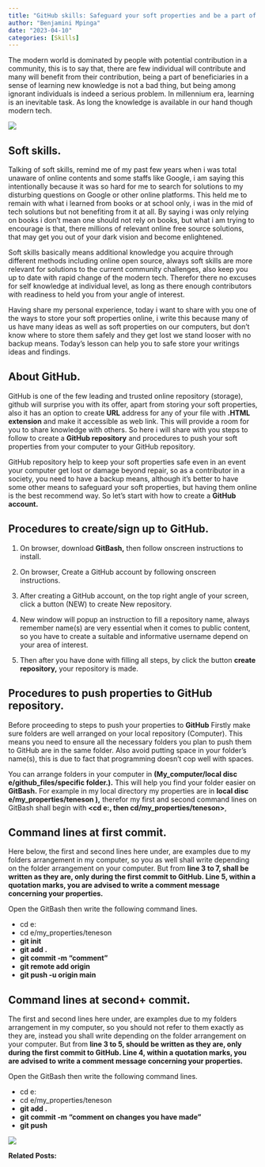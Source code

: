 ```yaml
---
title: "GitHub skills: Safeguard your soft properties and be a part of global changer"
author: "Benjamini Mpinga"
date: "2023-04-10"
categories: [Skills]
---
```


The modern world is dominated by people with potential contribution in a community, this is to say that, there are few individual will contribute and many will benefit from their contribution, being a part of beneficiaries in a sense of learning new knowledge is not a bad thing, but being among ignorant individuals is indeed a serious problem. In millennium era, learning is an inevitable task. As long the knowledge is available in our hand though modern tech.

![](no-rules.jpg)

## Soft skills.

Talking of soft skills, remind me of my past few years when i was total unaware of online contents and some staffs like Google, i am saying this intentionally because it was so hard for me to search for solutions to my disturbing questions on Google or other online platforms. This held me to remain with what i learned from books or at school  only, i was in the mid of tech solutions but not benefiting from it at all. By saying i was only relying on books i don't mean one should not rely on books, but what i am trying to encourage is that, there millions of relevant online free source solutions, that may get you out of your dark vision and become enlightened. 

Soft skills basically means additional knowledge you acquire through different methods including online open source, always soft skills are more relevant for solutions to the current community challenges, also keep you up to date with rapid change of the modern tech. Therefor there no excuses for self knowledge at individual level, as long as there enough contributors with readiness to held you from your angle of interest.

Having share my personal experience, today i want to share with you one of the ways to store your soft properties online, i write this because many of us have many ideas as well as soft properties on our computers, but don't know where to store them safely and they get lost we stand looser with no backup means. Today's lesson can help you to safe store your writings ideas and findings.

## About GitHub.

GitHub is one of the few leading and trusted online repository (storage), github will surprise you with its offer, apart from storing your soft properties, also it has an option to create **URL** address for any of your file with **.HTML extension** and make it accessible as web link. This will provide a room for you to share knowledge with others. So here i will share with you steps to follow to create a **GitHub repository** and procedures to push your soft properties from your computer to your GitHub repository.

GitHub repository help to keep your soft properties safe even in an event your computer get lost or damage beyond repair, so as a contributor in a society, you need to have a backup means, although it's better to have some other means to safeguard your soft properties, but having them online is the best recommend way. So let's start with how to create a **GitHub account.**

## Procedures to create/sign up to GitHub. 

1. On browser, download **GitBash,** then follow onscreen instructions to install.

1. On browser, Create a GitHub account by following onscreen instructions.

1. After creating a GitHub account, on the top right angle of your screen, click a button (NEW) to create New repository.

1. New window will popup an instruction to fill a repository name, always remember name(s) are very essential when it comes to public content, so you have to create a suitable and informative username depend on your area of interest.

1. Then after you have done with filling all steps, by click the button **create repository,** your repository is made.

## Procedures to push properties to GitHub repository.

Before proceeding to steps to push your properties to **GitHub** Firstly make sure folders are well arranged on your local repository (Computer). This means you need to ensure all the necessary folders you plan to push them to GitHub are in the same folder. Also avoid putting space in your folder's name(s), this is due to fact that programming doesn't cop well with spaces.

You can arrange folders in your computer in **(My_computer/local disc e/github_files/specific folder.).** This will help you find your folder easier on **GitBash.**  For example in my local directory my properties are in **local disc e/my_properties/teneson ),** therefor my first and second command lines on GitBash shall begin with **<cd e:, then cd/my_properties/teneson>**,

## Command lines at first commit.

Here below, the first and second lines here under, are examples due to my folders arrangement in my computer, so you as well shall write depending on the folder arrangement on your computer. But from **line 3 to 7, shall be written as they are, only during the first commit to GitHub. Line 5, within a quotation marks, you are advised to write a comment message concerning your properties.** 

Open the GitBash then write the following command lines. 

- cd e:
- cd e/my_properties/teneson
- **git init**
- **git add .** 
- **git commit -m "comment"**
- **git remote add origin**
- **git push -u origin main**

## Command lines at second+ commit.

The first and second lines here under, are examples due to my folders arrangement in my computer, so you should not refer to them exactly as they are, instead you shall write depending on the folder arrangement on your computer. But from **line 3 to 5, should be written as they are, only during the first commit to GitHub. Line 4, within a quotation marks, you are advised to write a comment message concerning your properties.** 

Open the GitBash then write the following command lines. 

- cd e:
- cd e/my_properties/teneson
- **git add .**
- **git commit -m "comment on changes you have made"**
- **git push**
    
![](court.jpg)


**Related Posts:**
